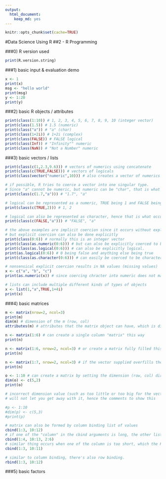 ```yaml
---
output: 
  html_document: 
    keep_md: yes
---
```

```r
knitr::opts_chunk$set(cache=TRUE)
```
#Data Science Using R
##2 - R Programming

###0) R version used
```r
print(R.version.string)
```

###1) basic input & evaluation demo
```r
x <- 1
print(x)
msg <- "hello world"
print(msg)
y <- 1:20
print(y)
```

###2) basic R objects / attributes
```r
print(class(1:10)) # 1, 2, 3, 4, 5, 6, 7, 8, 9, 10 (integer vector)
print(class(1.5)) # 1.5 (numeric)
print(class("a")) # "a" (char)
print(class(1+2i)) # 1+2i (complex)
print(class(FALSE)) # FALSE logical
print(class(Inf)) # "Infinity"" numeric
print(class(NaN)) # "Not a Number" numeric
```

###3) basic vectors / lists
```r
print(class(c(1,2.3,9.6))) # vectors of numerics using concatenate 
print(class(c(TRUE,FALSE))) # vectors of logicals
print(class(vector("numeric",10))) # also creates a vector of numerics

# if possible, R tries to coerce a vector into one singular type.
# Since "a" cannot be numeric, but numeric can be "char", that is what occurs here
print(class(c(1.7,"a"))) # "1.7", "a"

# logical can be represented as a numeric, TRUE being 1 and FALSE being 0
print(class(c(TRUE,2))) # 1, 2

# logical can also be represented as character, hence that is what occurs herel
print(class(c(FALSE,"a"))) # "FALSE", "a"

# the above examples are implicit coercion since it occurs without explicitly stating so
# but explicit coercion can also be done explicitly
print(class(0:6)) # normally this is an integer vector
print(class(as.numeric(0:6))) # but can also be explicitly coerced to be numeric vector
print(class(as.logical(0:6))) # can also be explicitly logical.
print(as.logical(0:6)) # 0 being false and anything else being true
print(class(as.character(0:6))) # can easily be coerced to be character as well

# nonsensical explicit coercion results in NA values (missing values)
x <- c("a", "b", "c")
print(as.numeric(x)) # since coercing chracter into numeric does not make sense, it introduces NA values

# lists can include multiple different kinds of types of objects
x <- list(1,"a",TRUE,1+4i)
print(x)
```

###4) basic matrices
```r
m <- matrix(nrow=2, ncol=3)
print(m)
dim(m) # dimension of the m (row, col)
attributes(m) # attributes that the matrix object can have, which is dim, and the dim values which are 2,3 (row,col)

n <- matrix(1:6) # can create a single column "matrix" this way
print(n)

n <- matrix(1:6, nrow=2, ncol=3) # or create a matrix fully filled this way
print(n)

n <- matrix(1:7, nrow=2, ncol=3) # if the vector supplied overfills the matrix, it will put the first set that fits, but gives you warning
print(n)

o <- 1:10 # can create a matrix by setting the dimension (row, col) directly.
dim(o) <- c(5,2)
print(o)

# incorrect dimension value (such as too little or too big for the vector)
# will not let you get away with it, hence the comments to show this

#p <- 1:10
#dim(p) <- c(5,3)
#print(p)

# matrix can also be formed by column binding list of values
cbind(1:3, 10:12) 
# if one of the "column" in the cbind arguments is long, the other lists are extended (such as 1,2,3,4,1) by repetition, but there is a warning
cbind(1:4, 10:13, 2:6)
# similar thing occurs when one of the column is too short, which the R language fixes by extending the shorter end by repetition (with warning)
cbind(1:3, 10:11)

# similar to column binding, there's also row binding.
rbind(1:3, 10:12)

```

###5) basic factors
```r

```
